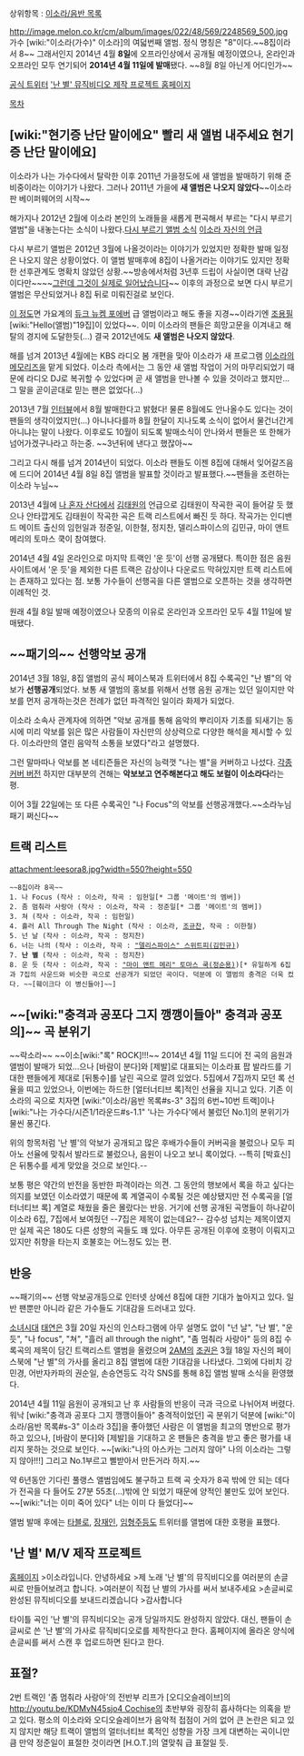 상위항목 : [[이소라/음반 목록]]

http://image.melon.co.kr/cm/album/images/022/48/569/2248569_500.jpg
가수 [wiki:"이소라(가수)" 이소라]의 여덟번째 앨범. 정식 명칭은 "8"이다.~~8집이라서 8~~ 그래서인지 2014년 4월 '''8일'''에 오프라인상에서 공개될 예정이였으나, 온라인과 오프라인 모두 연기되어 '''2014년 4월 11일에 발매'''됐다. ~~8월 8일 아닌게 어디인가~~

[https://twitter.com/8leesora 공식 트위터]
[http://www.leesora8.com/ '난 별' 뮤직비디오 제작 프로젝트 홈페이지]

[[목차]]

== [wiki:"현기증 난단 말이에요" 빨리 새 앨범 내주세요 현기증 난단 말이에요] ==
이소라가 나는 가수다에서 탈락한 이후 2011년 가을정도에 새 앨범을 발매하기 위해 준비중이라는 이야기가 나왔다. 그러나 2011년 가을에 '''새 앨범은 나오지 않았다'''~~이소라판 베이퍼웨어의 시작~~ 

해가지나 2012년 2월에 이소라 본인의 노래들을 새롭게 편곡해서 부르는 "다시 부르기 앨범"을 내놓는다는 소식이 나왔다.[http://www.cyworld.com/danielel7/5299944 다시 부르기 앨범 소식] [http://gall.dcinside.com/list.php?id=leesora&no=119403 이소라 자신의 언급]

다시 부르기 앨범은 2012년 3월에 나올것이라는 이야기가 있었지만 정확한 발매 일정은 나오지 않은 상황이었다. 이 앨범 발매후에 8집이 나올거라는 이야기도 있지만 정확한 선후관계도 명확치 않았던 상황.~~방송에서처럼 3년후 드립이 사실이면 대략 난감이다만~~~~[[그런데 그것이 실제로 일어났습니다]]~~ 이후의 과정으로 보면 다시 부르기 앨범은 무산되었거나 8집 뒤로 미뤄진걸로 보인다.

[http://gall.dcinside.com/list.php?id=leesora&no=181585 이 정도]면 가요계의 [[듀크 뉴켐 포에버]] 급 앨범이라고 해도 좋을 지경~~이라기엔 [[조용필]] [wiki:"Hello(앨범)"19집]이 있었다~~. 이미 이소라의 팬들은 희망고문을 이겨내고 해탈의 경지에 도달한듯(...) 결국 2012년에도 '''새 앨범은 나오지 않았다'''.

해를 넘겨 2013년 4월에는 KBS 라디오 봄 개편을 맞아 이소라가 새 프로그램 [[이소라의 메모리즈]]을 맡게 되었다. 이소라 측에서는 그 동안 새 앨범 작업이 거의 마무리되었기 때문에 라디오 DJ로 복귀할 수 있었다며 곧 새 앨범을 만나볼 수 있을 것이라고 했지만...그 말을 곧이곧대로 믿는 팬은 없었다(...)

2013년 7월 [http://m.chosun.com/article.html?contid=2013071603671 인터뷰]에서 8월 발매한다고 밝혔다! 물론 8월에도 안나올수도 있다는 것이 팬들의 생각이었지만(...) 아니나다를까 8월 한달이 지나도록 소식이 없어서 물건너간게 아니냐는 말이 나왔다. 이후로도 10월이 되도록 발매소식이 안나와서 팬들은 또 한해가 넘어가겠구나라고 하는중. ~~3년뒤에 낸다고 했잖아~~

그리고 다시 해를 넘겨 2014년이 되었다. 이소라 팬들도 이젠 8집에 대해서 잊어갈즈음에 드디어 2014년 4월 8일 8집 앨범을 발표할 것이라고 발표했다.~~팬들을 조련하는 이소라 누님~~

2013년 4월에 [[나 혼자 산다]]에서 [[김태원]]의 언급으로 김태원이 작곡한 곡이 들어갈 듯 했으나 안타깝게도 김태원이 작곡한 곡은 트랙 리스트에서 빠진 듯 하다. 작곡가는 인디밴드 메이트 출신의 임헌일과 정준일, 이한철, 정지찬, 델리스파이스의 김민규, 마이 앤트 메리의 토마스 쿡이 참여했다.

2014년 4월 4일 온라인으로 마지막 트랙인 '운 듯'이 선행 공개됐다. 특이한 점은 음원사이트에서 '운 듯'을 제외한 다른 트랙은 감상이나 다운로드 막혀있지만 트랙 리스트에는 존재하고 있다는 점. 보통 가수들이 선행곡을 다른 앨범으로 오픈하는 것을 생각하면 이례적인 것.

원래 4월 8일 발매 예정이였으나 모종의 이유로 온라인과 오프라인 모두 4월 11일에 발매됐다.

== ~~패기의~~ 선행'''악보 공개''' ==
2014년 3월 18일, 8집 앨범의 공식 페이스북과 트위터에서 8집 수록곡인 "난 별"의 악보가 '''선행공개'''되었다. 보통 새 앨범의 홍보를 위해서 선행 음원 공개는 있던 일이지만 악보를 먼저 공개하는것은 전례가 없던 파격적인 일이라 화제가 되었다.

이소라 소속사 관계자에 의하면 "악보 공개를 통해 음악의 뿌리이자 기초를 되새기는 동시에 미리 악보를 읽은 많은 사람들이 자신만의 상상력으로 다양한 해석을 제시할 수 있다. 이소라만의 열린 음악적 소통을 보였다"라고 설명했다.

그런 말마따나 악보를 본 네티즌들은 자신의 능력껏 "나는 별"을 커버하고 나섰다. [http://blog.naver.com/PostView.nhn?blogId=awesomesally&logNo=20207197627 각종 커버 버전] 하지만 대부분의 견해는 '''악보보고 연주해본다고 해도 보컬이 이소라다'''라는 평.

이어 3월 22일에는 또 다른 수록곡인 "나 Focus"의 악보를 선행공개했다.~~소라누님 패기 쩌신다~~

== 트랙 리스트 ==
attachment:leesora8.jpg?width=550?height=550
 ~~8집이라 8곡~~
 1. 나 Focus (작사 : 이소라, 작곡 : 임헌일[* 그룹 '메이트'의 멤버])
 2. 좀 멈춰라 사랑아 (작사 : 이소라, 작곡 : 정준일[* 그룹 '메이트'의 멤버])
 3. 쳐 (작사 : 이소라, 작곡 : 임헌일)
 4. 흘러 All Through The Night (작사 : 이소라, [[조규찬]], 작곡 : 이한철)
 5. 넌 날 (작사 : 이소라, 작곡 : 정지찬)
 6. 너는 나의 (작사 : 이소라, 작곡 : [["델리스파이스" 스위트피(김민규)]])
 7. '''난 별''' (작사 : 이소라, 작곡 : 정지찬)
 8. 운 듯 (작사 : 이소라, 작곡 : [["마이 앤트 메리" 토마스 쿡(정순용)]])[* 유일하게 6집과 7집의 사운드와 비슷한 곡으로 선공개가 되었던 곡이다. 덕분에 이 앨범의 충격은 더욱 컸다. ~~[훼이크다 이 병신들아]~~]
== ~~[wiki:"충격과 공포다 그지 깽깽이들아" 충격과 공포의]~~ 곡 분위기 ==
~~락소라~~ ~~이소[wiki:"록" ROCK]!!!~~ 2014년 4월 11일 드디어 전 곡의 음원과 앨범이 발매가 되었...으나 [바람이 분다]와 [제발]로 대표되는 이소라표 팝 발라드를 기대한 팬들에게 제대로 [뒤통수]를 날린 곡으로 깔려 있었다. 5집에서 7집까지 모던 록 선율을 띠고 있었으나, 이번에는 하드한 [얼터너티브 록]적인 선율을 지니고 있다. 기존 이소라의 곡으로 치자면 [wiki:"이소라/음반 목록#s-3" 3집의 6번~10번 트랙]이나 [wiki:"나는 가수다/시즌1/1라운드#s-1.1" '나는 가수다'에서 불렀던 No.1]의 분위기가 물씬 풍긴다.

위의 항목처럼 '난 별'의 악보가 공개되고 많은 후배가수들이 커버곡을 불렀으나 모두 피아노 선율에 맞춰서 발라드로 불렀으나, 음원이 나오고 보니 록이었다. --특히 [박효신]은 뒤통수를 세게 맞았을 것으로 보인다.--

보통 평은 약간의 반전을 동반한 파격이라는 의견. 그 동안의 행보에서 록을 하고 싶다는 의지를 보였던 이소라였기 때문에 록 계열곡이 수록될 것은 예상됐지만 전 수록곡을 [얼터너티브 록] 계열로 채웠을 줄은 몰랐다는 반응. 거기에 선행 공개된 곡명들이 하나같이 이소라 6집, 7집에서 보여줬던 --7집은 제목이 없는데요?-- 감수성 넘치는 제목이였지만 실제 곡은 180도 다른 성향의 곡들도 꽤 있다. 아무튼 공개된 이후에 호평이 이뤄지고 있지만 취향을 타는지 호불호는 어느정도 있는 편.
== 반응 ==
~~패기의~~ 선행 악보공개등으로 인터넷 상에선 8집에 대한 기대가 높아지고 있다. 일반 팬뿐만 아니라 같은 가수들도 기대감을 드러내고 있다.

[[소녀시대]] [[태연]]은 3월 20일 자신의 인스타그램에 아무 설명도 없이 "넌 날", "난 별', "운 듯", "나 focus", "쳐", "흘러 all through the night", "좀 멈춰라 사랑아" 등의 8집 수록곡의 제목이 담긴 트랙리스트 앨범을 올렸으며 [[2AM]]의 [[조권]]은 3월 18일 자신의 페이스북에 "난 별"의 가사를 올리고 8집 앨범에 대한 기대감을 나타냈다. 그외에 다비치 강민경, 어반자카파의 권순일, 손승연등도 각각 SNS를 통해 8집 앨범 발매 소식을 환영했다.

2014년 4월 11일 음원이 공개되고 난 후 사람들의 반응이 극과 극으로 나뉘어져 버렸다. 워낙 [wiki:"충격과 공포다 그지 깽깽이들아" 충격적이었던] 곡 분위기 덕분에 [wiki:"이소라/음반 목록#s-3" 이소라 3집]을 좋아했던 사람은 이 앨범을 최고의 명반으로 평가하고 있으나, [바람이 분다]와 [제발]을 기대하고 온 팬들은 충격을 받고 좋은 평가를 내리지 못하는 것으로 보인다. ~~[wiki:"나의 아스카는 그러지 않아" 나의 이소라는 그렇지 않아!!!] 그리고 No.1부르고 삘받아서 만든거라 하지.~~

약 6년동안 기다린 풀랭스 앨범임에도 불구하고 트랙 곡 숫자가 8곡 밖에 안 되는 데다가 전곡을 다 들어도 27분 55초(...)밖에 안 되었기 때문에 양적인 불만도 있어 보인다. ~~[wiki:"너는 이미 죽어 있다" 너는 이미 다 들었다]~~

앨범 발매 후에는 [[타블로]], [[장재인]], [[임형주]]등도 트위터를 앨범에 대한 호평을 표했다.

== '난 별' M/V 제작 프로젝트 ==
[http://www.leesora8.com/ 홈페이지]
>이소라입니다. 안녕하세요
>제 노래 '난 별'의 뮤직비디오를 여러분의 손글씨로 만들어보려고 합니다.
>여러분이 직접 난 별의 가사를 써서 보내주세요
>손글씨로 완성된 뮤직비디오를 보내드리겠습니다
>감사합니다

타이틀 곡인 '난 별'의 뮤직비디오는 공개 당일까지도 완성하지 않았다. 대신, 팬들이 손글씨로 쓴 '난 별'의 가사로 뮤직비디오로를 제작한다고 한다. 홈페이지에 올라온 양식에 손글씨를 써서 스캔 후 업로드하면 된다고 한다.

== 표절? ==
2번 트랙인 '좀 멈춰라 사랑아'의 전반부 리프가 [오디오슬레이브]의 [[http://youtu.be/KDMvN45sjo4 Cochise]]의 초반부와 굉장히 흡사하다는 의혹을 받고 있다. 평소의 이소라와 오디오슬레이브가 음악적 접점이 거의 없어 큰 논란은 되고 있지 않지만 해당 트랙이 앨범의 얼터너티브 록적인 성향을 가장 크게 대변하는 곡이니만큼 만약 정준일이 표절한 것이라면 [H.O.T.]의 열맞춰 급 표절일 듯.
